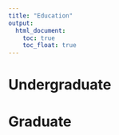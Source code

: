 ```yaml
---
title: "Education"
output: 
  html_document:
    toc: true
    toc_float: true
---
```


# Undergraduate

# Graduate
